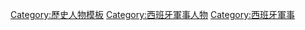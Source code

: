 {{Navbox
|name = 西班牙偉大統帥
|title  =  [[西班牙王国|西班牙]][[西班牙帝國|帝国时期]]「偉大統帥」
| listclass = hlist
|list1=* [[貢薩洛·費爾南德斯·科爾多瓦|貢薩洛·科爾多瓦]]（1514）
* [[埃爾南·科爾特斯]]（1532）
* [[法蘭西斯克·皮澤洛|-{zh-hans:弗朗西斯科·皮萨罗;zh-hk:法蘭西斯克·皮澤洛;zh-tw:法蘭西斯克·皮薩羅;}-]]（1536）
* {{tsl|es|Julián Romero|尤利安·羅梅洛}}（1565）
* [[奧地利的唐胡安]]（1573）
* [[第三代阿尔瓦公爵费尔南多·阿尔瓦雷斯·德·托莱多|費爾南多·托萊多]]（1580）
* [[亞歷山德羅·弗朗西斯]]（1589）
* [[安布羅西奧·斯皮諾拉]]（1628）
</div>
|below = <small>注：數字為頒授年份</small>
}}
<noinclude>
[[Category:歷史人物模板]]
[[Category:西班牙軍事人物]]
[[Category:西班牙軍事]]
</noinclude>